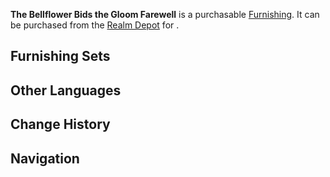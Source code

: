 {{Furnishing Infobox
|id             = 372332
|image          = Item The Bellflower Bids the Gloom Farewell.png
|category       = Landform
|subcategory    = Tree
|rarity         = 3
|adeptal_energy = 20
|load           = 100
|reduced_load   = 100
|description    = A lovely sakura tree that is marked by its arresting bellflower-blue coloration.<br />Technically, these trees are not directly related to the [[Thunder Sakura]], but a certain adventurer once claimed that you could be hit by a "wondrous bolt" when standing near this tree, numbing you just enough to help you relieve some mental stress. As such, many artists and writers have sought such sakura trees out to experience their trademark "shock therapy." Truth be told, these sakura trees do not themselves possess the power of lightning - one would have the [[Electro Crystal]] buried in the wetland soil near these trees to thank for that.
|source1        = [[Realm Depot]]
}}
'''The Bellflower Bids the Gloom Farewell''' is a purchasable [[Furnishing]]. It can be purchased from the [[Realm Depot]] for {{Item|Realm Currency|30|x=80}}.

==Furnishing Sets==
{{Craft Usage}}

==Other Languages==
{{Other Languages
|en      = The Bellflower Bids the Gloom Farewell
|zhs     = 「桔梗执别愁云去」
|zhs_rm  = "Jiégěng Zhíbié Chóuyún Qù"
|zht     = 「桔梗執別愁雲去」
|zht_rm  = "Jiégěng Zhíbié Chóuyún Qù"
|zh_tl   = "The {{w|Platycodon|Bellflower}} Bids a Fond Farewell to the Sorrowful Clouds"
|ja      = 「憂鬱な気分に別れを」
|ja_rm   = "Yuu'utsu na Kibun ni Wakare wo"
|ja_tl   = "Farewell to a Melancholy Mood"
|ko      = 「도라지빛 근심」
|ko_rm   = "Dorajibit Geunsim"
|ko_tl   = "The Bellflower-light Worry"
|es      = Cerezo antiestrés
|es_tl   = Anti-Stress Cherry Tree
|fr      = « Adieux de la campanule à la tristesse »
|fr_tl   = "Farewells of the Campanula to Sadness"
|ru      = Прощание колокольчиков с унынием
|ru_tl   = 
|th      = "Bellflower คลายกังวล"
|th_rm   = 
|th_tl   = 
|vi      = Sắc Tím Đượm Buồn
|vi_tl   = 
|de      = „Abschied von den Trauerwolken“
|de_tl   = "Farewell from the Sorrow Clouds"
|id      = "Bunga Lonceng Penghapus Sendu"
|id_tl   = "Sadness Relieving Bellflower"
|pt      = A Campanula Despede a Melancolia
|pt_tl   = 
}}

==Change History==
{{Change History|2.2}}

==Navigation==
{{Furnishing Navbox/Exterior|Landform}}